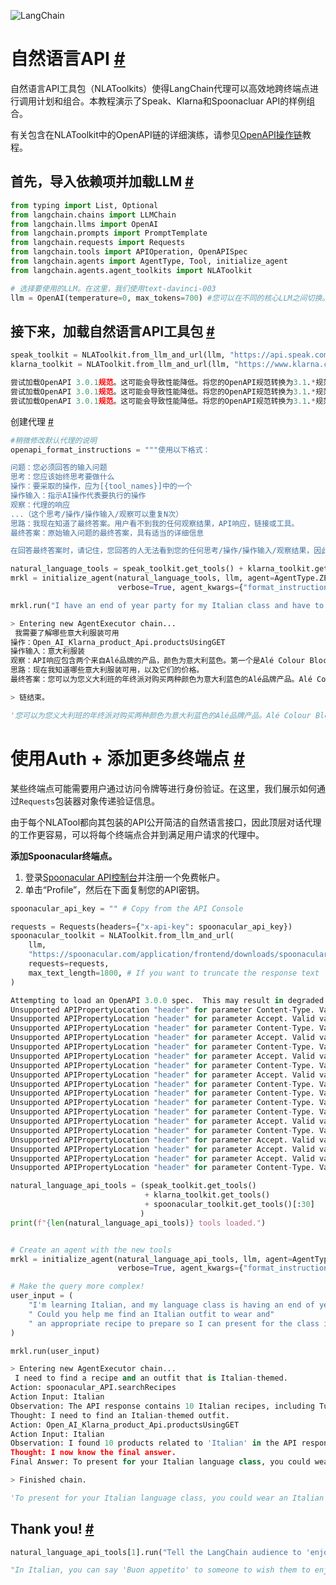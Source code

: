 

<Head>
  <script>
    {
      `(function() {
         var _hmt = _hmt || [];
(function() {
  var hm = document.createElement("script");
  hm.src = "https://hm.baidu.com/hm.js?e60fb290e204e04c5cb6f79b0ac1e697";
  var s = document.getElementsByTagName("script")[0]; 
  s.parentNode.insertBefore(hm, s);
})();
       })();`
    }
  </script>
</Head>

![LangChain](https://pica.zhimg.com/50/v2-56e8bbb52aa271012541c1fe1ceb11a2_r.gif)



自然语言API
[#](#natural-language-apis "Permalink to this headline")
==================

自然语言API工具包（NLAToolkits）使得LangChain代理可以高效地跨终端点进行调用计划和组合。本教程演示了Speak、Klarna和Spoonacluar API的样例组合。

有关包含在NLAToolkit中的OpenAPI链的详细演练，请参见[OpenAPI操作链](openapi)教程。

首先，导入依赖项并加载LLM
[#](#first-import-dependencies-and-load-the-llm "Permalink to this headline")
------------------------------------------------------------------------------
```python
from typing import List, Optional
from langchain.chains import LLMChain
from langchain.llms import OpenAI
from langchain.prompts import PromptTemplate
from langchain.requests import Requests
from langchain.tools import APIOperation, OpenAPISpec
from langchain.agents import AgentType, Tool, initialize_agent
from langchain.agents.agent_toolkits import NLAToolkit
```


```python
# 选择要使用的LLM。在这里，我们使用text-davinci-003
llm = OpenAI(temperature=0, max_tokens=700) #您可以在不同的核心LLM之间切换。
```


接下来，加载自然语言API工具包
[#](#next-load-the-natural-language-api-toolkits "Permalink to this headline")
--------------------------------------------------------------------------------
```python
speak_toolkit = NLAToolkit.from_llm_and_url(llm, "https://api.speak.com/openapi.yaml")
klarna_toolkit = NLAToolkit.from_llm_and_url(llm, "https://www.klarna.com/us/shopping/public/openai/v0/api-docs/")
```



```python
尝试加载OpenAPI 3.0.1规范。这可能会导致性能降低。将您的OpenAPI规范转换为3.1.*规范以获得更好的支持。
尝试加载OpenAPI 3.0.1规范。这可能会导致性能降低。将您的OpenAPI规范转换为3.1.*规范以获得更好的支持。
尝试加载OpenAPI 3.0.1规范。这可能会导致性能降低。将您的OpenAPI规范转换为3.1.*规范以获得更好的支持。
```









 创建代理
[#](#create-the-agent "Permalink to this headline")
```python
#稍微修改默认代理的说明
openapi_format_instructions = """使用以下格式：

问题：您必须回答的输入问题
思考：您应该始终思考要做什么
操作：要采取的操作，应为[{tool_names}]中的一个
操作输入：指示AI操作代表要执行的操作
观察：代理的响应
...（这个思考/操作/操作输入/观察可以重复N次）
思路：我现在知道了最终答案。用户看不到我的任何观察结果，API响应，链接或工具。
最终答案：原始输入问题的最终答案，具有适当的详细信息

在回答最终答案时，请记住，您回答的人无法看到您的任何思考/操作/操作输入/观察结果，因此如果有任何相关信息，您需要在回答中明确包含它。"""
```


```python
natural_language_tools = speak_toolkit.get_tools() + klarna_toolkit.get_tools()
mrkl = initialize_agent(natural_language_tools, llm, agent=AgentType.ZERO_SHOT_REACT_DESCRIPTION, 
                        verbose=True, agent_kwargs={"format_instructions":openapi_format_instructions})
```



```python
mrkl.run("I have an end of year party for my Italian class and have to buy some Italian clothes for it")
```



```python
> Entering new AgentExecutor chain...
 我需要了解哪些意大利服装可用
操作：Open_AI_Klarna_product_Api.productsUsingGET
操作输入：意大利服装
观察：API响应包含两个来自Alé品牌的产品，颜色为意大利蓝色。第一个是Alé Colour Block Short Sleeve Jersey Men - Italian Blue，售价为86.49美元，第二个是Alé Dolid Flash Jersey Men - Italian Blue，售价为40.00美元。
思路：现在我知道哪些意大利服装可用，以及它们的价格。
最终答案：您可以为您义大利班的年终派对购买两种颜色为意大利蓝色的Alé品牌产品。Alé Colour Block Short Sleeve Jersey Men - Italian Blue售价为86.49美元，Alé Dolid Flash Jersey Men - Italian Blue售价为40.00美元。

> 链结束。
```


```python
'您可以为您义大利班的年终派对购买两种颜色为意大利蓝色的Alé品牌产品。Alé Colour Block Short Sleeve Jersey Men - Italian Blue售价为86.49美元，Alé Dolid Flash Jersey Men - Italian Blue售价为40.00美元。'
```




使用Auth + 添加更多终端点
[#](#using-auth-adding-more-endpoints "Permalink to this headline")
========================================

某些终端点可能需要用户通过访问令牌等进行身份验证。在这里，我们展示如何通过`Requests`包装器对象传递验证信息。

由于每个NLATool都向其包装的API公开简洁的自然语言接口，因此顶层对话代理的工作更容易，可以将每个终端点合并到满足用户请求的代理中。


**添加Spoonacular终端点。**


1. 登录[Spoonacular API控制台](https://spoonacular.com/food-api/console#Profile)并注册一个免费帐户。
2. 单击“Profile”，然后在下面复制您的API密钥。






```python
spoonacular_api_key = "" # Copy from the API Console
```










```python
requests = Requests(headers={"x-api-key": spoonacular_api_key})
spoonacular_toolkit = NLAToolkit.from_llm_and_url(
    llm, 
    "https://spoonacular.com/application/frontend/downloads/spoonacular-openapi-3.json",
    requests=requests,
    max_text_length=1800, # If you want to truncate the response text
)
```








```python
Attempting to load an OpenAPI 3.0.0 spec.  This may result in degraded performance. Convert your OpenAPI spec to 3.1.* spec for better support.
Unsupported APIPropertyLocation "header" for parameter Content-Type. Valid values are ['path', 'query'] Ignoring optional parameter
Unsupported APIPropertyLocation "header" for parameter Accept. Valid values are ['path', 'query'] Ignoring optional parameter
Unsupported APIPropertyLocation "header" for parameter Content-Type. Valid values are ['path', 'query'] Ignoring optional parameter
Unsupported APIPropertyLocation "header" for parameter Accept. Valid values are ['path', 'query'] Ignoring optional parameter
Unsupported APIPropertyLocation "header" for parameter Content-Type. Valid values are ['path', 'query'] Ignoring optional parameter
Unsupported APIPropertyLocation "header" for parameter Accept. Valid values are ['path', 'query'] Ignoring optional parameter
Unsupported APIPropertyLocation "header" for parameter Content-Type. Valid values are ['path', 'query'] Ignoring optional parameter
Unsupported APIPropertyLocation "header" for parameter Accept. Valid values are ['path', 'query'] Ignoring optional parameter
Unsupported APIPropertyLocation "header" for parameter Content-Type. Valid values are ['path', 'query'] Ignoring optional parameter
Unsupported APIPropertyLocation "header" for parameter Content-Type. Valid values are ['path', 'query'] Ignoring optional parameter
Unsupported APIPropertyLocation "header" for parameter Content-Type. Valid values are ['path', 'query'] Ignoring optional parameter
Unsupported APIPropertyLocation "header" for parameter Content-Type. Valid values are ['path', 'query'] Ignoring optional parameter
Unsupported APIPropertyLocation "header" for parameter Accept. Valid values are ['path', 'query'] Ignoring optional parameter
Unsupported APIPropertyLocation "header" for parameter Content-Type. Valid values are ['path', 'query'] Ignoring optional parameter
Unsupported APIPropertyLocation "header" for parameter Accept. Valid values are ['path', 'query'] Ignoring optional parameter
Unsupported APIPropertyLocation "header" for parameter Accept. Valid values are ['path', 'query'] Ignoring optional parameter
Unsupported APIPropertyLocation "header" for parameter Accept. Valid values are ['path', 'query'] Ignoring optional parameter
Unsupported APIPropertyLocation "header" for parameter Content-Type. Valid values are ['path', 'query'] Ignoring optional parameter
```










```python
natural_language_api_tools = (speak_toolkit.get_tools() 
                              + klarna_toolkit.get_tools() 
                              + spoonacular_toolkit.get_tools()[:30]
                             )
print(f"{len(natural_language_api_tools)} tools loaded.")
```








```python
```










```python
# Create an agent with the new tools
mrkl = initialize_agent(natural_language_api_tools, llm, agent=AgentType.ZERO_SHOT_REACT_DESCRIPTION, 
                        verbose=True, agent_kwargs={"format_instructions":openapi_format_instructions})
```










```python
# Make the query more complex!
user_input = (
    "I'm learning Italian, and my language class is having an end of year party... "
    " Could you help me find an Italian outfit to wear and"
    " an appropriate recipe to prepare so I can present for the class in Italian?"
)
```










```python
mrkl.run(user_input)
```








```python
> Entering new AgentExecutor chain...
 I need to find a recipe and an outfit that is Italian-themed.
Action: spoonacular_API.searchRecipes
Action Input: Italian
Observation: The API response contains 10 Italian recipes, including Turkey Tomato Cheese Pizza, Broccolini Quinoa Pilaf, Bruschetta Style Pork & Pasta, Salmon Quinoa Risotto, Italian Tuna Pasta, Roasted Brussels Sprouts With Garlic, Asparagus Lemon Risotto, Italian Steamed Artichokes, Crispy Italian Cauliflower Poppers Appetizer, and Pappa Al Pomodoro.
Thought: I need to find an Italian-themed outfit.
Action: Open_AI_Klarna_product_Api.productsUsingGET
Action Input: Italian
Observation: I found 10 products related to 'Italian' in the API response. These products include Italian Gold Sparkle Perfectina Necklace - Gold, Italian Design Miami Cuban Link Chain Necklace - Gold, Italian Gold Miami Cuban Link Chain Necklace - Gold, Italian Gold Herringbone Necklace - Gold, Italian Gold Claddagh Ring - Gold, Italian Gold Herringbone Chain Necklace - Gold, Garmin QuickFit 22mm Italian Vacchetta Leather Band, Macy's Italian Horn Charm - Gold, Dolce & Gabbana Light Blue Italian Love Pour Homme EdT 1.7 fl oz.
Thought: I now know the final answer.
Final Answer: To present for your Italian language class, you could wear an Italian Gold Sparkle Perfectina Necklace - Gold, an Italian Design Miami Cuban Link Chain Necklace - Gold, or an Italian Gold Miami Cuban Link Chain Necklace - Gold. For a recipe, you could make Turkey Tomato Cheese Pizza, Broccolini Quinoa Pilaf, Bruschetta Style Pork & Pasta, Salmon Quinoa Risotto, Italian Tuna Pasta, Roasted Brussels Sprouts With Garlic, Asparagus Lemon Risotto, Italian Steamed Artichokes, Crispy Italian Cauliflower Poppers Appetizer, or Pappa Al Pomodoro.

> Finished chain.
```






```python
'To present for your Italian language class, you could wear an Italian Gold Sparkle Perfectina Necklace - Gold, an Italian Design Miami Cuban Link Chain Necklace - Gold, or an Italian Gold Miami Cuban Link Chain Necklace - Gold. For a recipe, you could make Turkey Tomato Cheese Pizza, Broccolini Quinoa Pilaf, Bruschetta Style Pork & Pasta, Salmon Quinoa Risotto, Italian Tuna Pasta, Roasted Brussels Sprouts With Garlic, Asparagus Lemon Risotto, Italian Steamed Artichokes, Crispy Italian Cauliflower Poppers Appetizer, or Pappa Al Pomodoro.'
```









 Thank you!
 [#](#thank-you "Permalink to this headline")
----------------------------------------------------------






```python
natural_language_api_tools[1].run("Tell the LangChain audience to 'enjoy the meal' in Italian, please!")
```








```python
"In Italian, you can say 'Buon appetito' to someone to wish them to enjoy their meal. This phrase is commonly used in Italy when someone is about to eat, often at the beginning of a meal. It's similar to saying 'Bon appétit' in French or 'Guten Appetit' in German."
```









